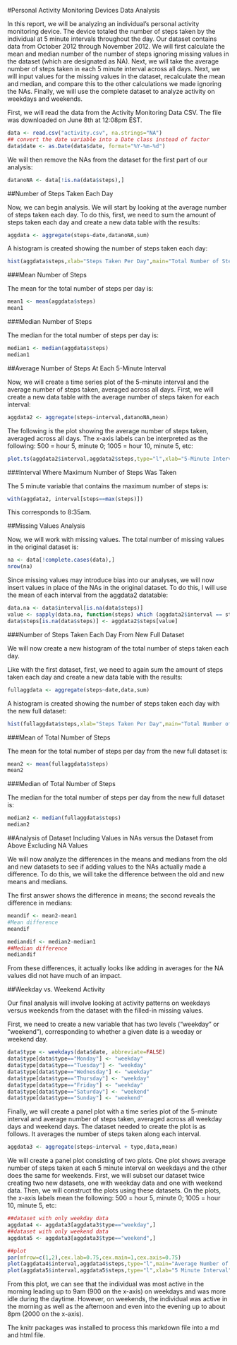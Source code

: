 #Personal Activity Monitoring Devices Data Analysis

In this report, we will be analyzing an individual's personal activity monitoring device.  The device totaled the number of steps taken by the individual at 5 minute intervals throughout the day.  Our dataset contains data from October 2012 through November 2012.  We will first calculate the mean and median number of the number of steps ignoring missing values in the dataset (which are designated as NA).  Next, we will take the average number of steps taken in each 5 minute interval across all days.  Next, we will input values for the missing values in the dataset, recalculate the mean and median, and compare this to the other calculations we made ignoring the NAs.  Finally, we will use the complete dataset to analyze activity on weekdays and weekends.

First, we will read the data from the Activity Monitoring Data CSV.  The file was downloaded on June 8th at 12:08pm EST.  
```r
data <- read.csv("activity.csv", na.strings="NA")
## convert the date variable into a Date class instead of factor
data$date <- as.Date(data$date, format="%Y-%m-%d")
```

We will then remove the NAs from the dataset for the first part of our analysis: 

```r
datanoNA <- data[!is.na(data$steps),]
```

##Number of Steps Taken Each Day

Now, we can begin analysis.  We will start by looking at the average number of steps taken each day.  To do this, first, we need to sum the amount of steps taken each day and create a new data table with the results:

```r
aggdata <- aggregate(steps~date,datanoNA,sum)
```

A histogram is created showing the number of steps taken each day: 
```r
hist(aggdata$steps,xlab="Steps Taken Per Day",main="Total Number of Steps Taken Each Day")
```

###Mean Number of Steps 

The mean for the total number of steps per day is:
```r
mean1 <- mean(aggdata$steps)
mean1
```

###Median Number of Steps

The median for the total number of steps per day is:
```r
median1 <- median(aggdata$steps)
median1
```

##Average Number of Steps At Each 5-Minute Interval

Now, we will create a time series plot of the 5-minute interval and the average number of steps taken, averaged across all days.  First, we will create a new data table with the average number of steps taken for each interval: 

```r
aggdata2 <- aggregate(steps~interval,datanoNA,mean)
```

The following is the plot showing the average number of steps taken, averaged across all days.  The x-axis labels can be interpreted as the following: 500 = hour 5, minute 0; 1005 = hour 10, minute 5, etc: 

```r
plot.ts(aggdata2$interval,aggdata2$steps,type="l",xlab="5-Minute Interval",ylab="Average Number of Steps",main="Average Number of Steps for Each 5-Minute Interval",col="dark green")
```

###Interval Where Maximum Number of Steps Was Taken

The 5 minute variable that contains the maximum number of steps is:
```r
with(aggdata2, interval[steps==max(steps)])
```

This corresponds to 8:35am.  

##Missing Values Analysis

Now, we will work with missing values.  The total number of missing values in the original dataset is:

```r
na <- data[!complete.cases(data),]
nrow(na)
```

Since missing values may introduce bias into our analyses, we will now insert values in place of the NAs in the original dataset.  To do this, I will use the mean of each interval from the aggdata2 datatable:

```r
data.na <- data$interval[is.na(data$steps)]
value <- sapply(data.na, function(steps) which (aggdata2$interval == steps))
data$steps[is.na(data$steps)] <- aggdata2$steps[value]
```

###Number of Steps Taken Each Day From New Full Dataset

We will now create a new histogram of the total number of steps taken each day.

Like with the first dataset, first, we need to again sum the amount of steps taken each day and create a new data table with the results:

```r
fullaggdata <- aggregate(steps~date,data,sum)
```

A histogram is created showing the number of steps taken each day with the new full dataset:

```r
hist(fullaggdata$steps,xlab="Steps Taken Per Day",main="Total Number of Steps Taken Each Day")
```

###Mean of Total Number of Steps

The mean for the total number of steps per day from the new full dataset is:
```r
mean2 <- mean(fullaggdata$steps)
mean2
```

###Median of Total Number of Steps

The median for the total number of steps per day from the new full dataset is:
```r
median2 <- median(fullaggdata$steps)
median2
```

##Analysis of Dataset Including Values in NAs versus the Dataset from Above Excluding NA Values

We will now analyze the differences in the means and medians from the old and new datasets to see if adding values to the NAs actually made a difference.  To do this, we will take the difference between the old and new means and medians.

The first answer shows the difference in means; the second reveals the difference in medians:
```r
meandif <- mean2-mean1
#Mean difference
meandif

mediandif <- median2-median1
##Median difference
mediandif
```

From these differences, it actually looks like adding in averages for the NA values did not have much of an impact.

##Weekday vs. Weekend Activity

Our final analysis will involve looking at activity patterns on weekdays versus weekends from the dataset with the filled-in missing values.

First, we need to create a new variable that has two levels ("weekday" or "weekend"), corresponding to whether a given date is a weeday or weekend day.

```r
data$type <- weekdays(data$date, abbreviate=FALSE)
data$type[data$type=="Monday"] <- "weekday"
data$type[data$type=="Tuesday"] <- "weekday"
data$type[data$type=="Wednesday"] <- "weekday"
data$type[data$type=="Thursday"] <- "weekday"
data$type[data$type=="Friday"] <- "weekday"
data$type[data$type=="Saturday"] <- "weekend"
data$type[data$type=="Sunday"] <- "weekend"
```

Finally, we will create a panel plot with a time series plot of the 5-minute interval and average number of steps taken, averaged across all weekday days and weekend days.  The dataset needed to create the plot is as follows.  It averages the number of steps taken along each interval.   

```r
aggdata3 <- aggregate(steps~interval + type,data,mean)
```

We will create a panel plot consisting of two plots.  One plot shows average number of steps taken at each 5 minute interval on weekdays and the other does the same for weekends.  First, we will subset our dataset twice creating two new datasets, one with weekday data and one with weekend data.  Then, we will construct the plots using these datasets.  On the plots, the x-axis labels mean the following: 500 = hour 5, minute 0; 1005 = hour 10, minute 5, etc: 

```r
##dataset with only weekday data
aggdata4 <- aggdata3[aggdata3$type=="weekday",]
##dataset with only weekend data
aggdata5 <- aggdata3[aggdata3$type=="weekend",]
```

```r
##plot
par(mfrow=c(1,2),cex.lab=0.75,cex.main=1,cex.axis=0.75)
plot(aggdata4$interval,aggdata4$steps,type="l",main="Average Number of Steps For Each 5-Minute Interval on Weekdays",xlab="5 Minute Interval",ylab="Average Number of Steps",col = "blue")
plot(aggdata5$interval,aggdata5$steps,type="l",xlab="5 Minute Interval",ylab="Average Number of Steps",main="Average Number of Steps For Each 5-Minute Interval on Weekends", col="red")
```

From this plot, we can see that the individual was most active in the morning leading up to 9am (900 on the x-axis) on weekdays and was more idle during the daytime.  However, on weekends, the individual was active in the morning as well as the afternoon and even into the evening up to about 8pm (2000 on the x-axis).

The knitr packages was installed to process this markdown file into a md and html file.
